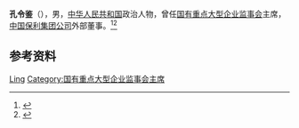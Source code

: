 '''孔令鉴'''（{{bd||}}），男，[[中华人民共和国|中华人民共和国]]政治人物，曾任[[国有重点大型企业监事会|国有重点大型企业监事会]]主席，[[中国保利集团公司|中国保利集团公司]]外部董事。<ref>{{Cite web|title=中华人民共和国国务院任免人员 2009年第10号国务院公报|url=http://www.gov.cn/gongbao/content/2009/content_1277211.htm|accessdate=2021-02-11|work=中国政府网|archive-date=2017-02-19|archive-url=https://web.archive.org/web/20170219100603/http://www.gov.cn/gongbao/content/2009/content_1277211.htm|dead-url=no}}</ref><ref>{{Cite web|title=孔令鉴等人职务变动情况|url=http://www.sasac.gov.cn/n2588035/n2588325/n2588345/c3768793/content.html|accessdate=2021-02-11|work=国务院国有资产监督管理委员会}}</ref>

== 参考资料 ==
{{reflist}}

{{Authority control}}
{{DEFAULTSORT:Kong}}
[[Category:孔姓|Ling]]
[[Category:国有重点大型企业监事会主席|Category:国有重点大型企业监事会主席]]

{{中国人物小作品}}